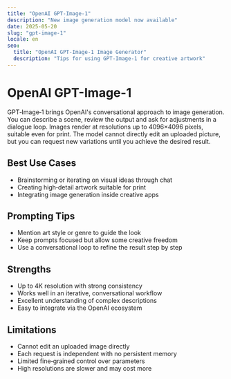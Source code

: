 ```yaml
---
title: "OpenAI GPT-Image-1"
description: "New image generation model now available"
date: 2025-05-20
slug: "gpt-image-1"
locale: en
seo:
  title: "OpenAI GPT-Image-1 Image Generator"
  description: "Tips for using GPT-Image-1 for creative artwork"
---
```


# OpenAI GPT-Image-1

GPT‑Image‑1 brings OpenAI's conversational approach to image generation. You can
describe a scene, review the output and ask for adjustments in a dialogue loop.
Images render at resolutions up to 4096×4096 pixels, suitable even for print.
The model cannot directly edit an uploaded picture, but you can request new
variations until you achieve the desired result.

## Best Use Cases

- Brainstorming or iterating on visual ideas through chat
- Creating high‑detail artwork suitable for print
- Integrating image generation inside creative apps

## Prompting Tips

- Mention art style or genre to guide the look
- Keep prompts focused but allow some creative freedom
- Use a conversational loop to refine the result step by step

## Strengths

- Up to 4K resolution with strong consistency
- Works well in an iterative, conversational workflow
- Excellent understanding of complex descriptions
- Easy to integrate via the OpenAI ecosystem

## Limitations

- Cannot edit an uploaded image directly
- Each request is independent with no persistent memory
- Limited fine‑grained control over parameters
- High resolutions are slower and may cost more
